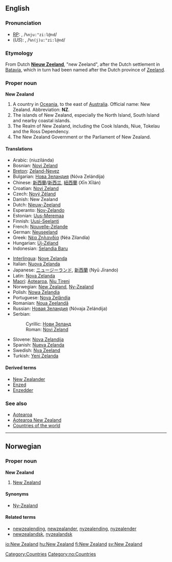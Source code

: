 ==English==
{{wikipedia}}
===Pronunciation===
*[[RP]]: {{IPAchar|"nyoo͞-zē'lənd, /ˌnjuːˈziːlənd/}}, /<tt>%nju:"zi:l@nd</tt>/
*(''US''): {{IPAchar|"n(y)oo͞-zē'lənd, /ˌn(j)uːˈziːlənd/}}, /<tt>%n(j)u:"zi:l@nd</tt>/

===Etymology===
From Dutch '''[[Nieuw Zeeland]]''', "new Zeeland", after the Dutch settlement in [[Batavia]], which in turn had been named after the Dutch province of [[Zeeland]].

===Proper noun===
'''New Zealand'''

#A country in [[Oceania]], to the east of [[Australia]]. Official name: New Zealand.  Abbreviation: '''NZ'''.
#The islands of New Zealand, especially the North Island, South Island and nearby coastal islands.
#The Realm of New Zealand, including the Cook Islands, Niue, Tokelau and the Ross Dependency.
#The New Zealand Government or the Parliament of New Zealand.

====Translations====
{{top}}
*Arabic: {{ARchar|[[نيوزيلاندا]]}} (niuzilánda) {{f}}
*Bosnian: [[Novi Zeland#Bosnian|Novi Zeland]] {{m}}
*[[Breton]]: [[Zeland-Nevez]]
*Bulgarian: [[Нова Зеландия]] (Nóva Zelándija) {{f}}
*Chinese: [[新西蘭]]/[[新西兰]], [[紐西蘭]] (Xīn Xīlán)
*Croatian: [[Novi Zeland#Croatian|Novi Zeland]] {{m}}
*Czech: [[Nový Zéland]] {{m}}
*Danish: New Zealand
*Dutch: [[Nieuw-Zeeland]]
*Esperanto: [[Nov-Zelando]]
*Estonian: [[Uus-Meremaa]]
*Finnish: [[Uusi-Seelanti]]
*French: [[Nouvelle-Zélande]] {{f}}
*German: [[Neuseeland]] {{n}}
*Greek: [[Νέα Ζηλανδία]] (Néa Zilandía) {{f}}
*Hungarian: [[Új-Zéland]]
*Indonesian: [[Selandia Baru]]
{{mid}}
*[[Interlingua]]: [[Nove Zelanda]]
*Italian: [[Nuova Zelanda]] {{f}}
*Japanese: [[ニュージーランド]], [[新西蘭]] (Nyū Jīrando)
*Latin: [[Nova Zelanda]] {{f}}
*[[Maori]]: [[Aotearoa]], [[Niu Tireni]]
*Norwegian: [[#Norwegian|New Zealand]], [[Ny-Zealand]]
*Polish: [[Nowa Zelandia]] {{f}}
*Portuguese: [[Nova Zelândia]] {{f}}
*Romanian: [[Noua Zeelandă]] {{f}}
*Russian: [[Новая Зеландия]] (Nóvaja Zelándija) {{f}}
*Serbian:
*:Cyrillic: [[Нови Зеланд#Serbian|Нови Зеланд]] {{m}}
*:Roman: [[Novi Zeland#Serbian|Novi Zeland]] {{m}}
*Slovene: [[Nova Zelandija]] {{f}}
*Spanish: [[Nueva Zelanda]] {{f}}
*Swedish: [[Nya Zeeland]]
*Turkish: [[Yeni Zelanda]]
{{bottom}}

====Derived terms====
*[[New Zealander]]
*[[Enzed]]
*[[Enzedder]]

===See also===
*[[Aotearoa]]
*[[Aotearoa New Zealand]]
*[[Countries of the world]]

[[Category:Countries]]


----

==Norwegian==
===Proper noun===
[[Category:no:Countries]]
'''New Zealand'''
#[[#English|New Zealand]]
====Synonyms====
*[[Ny-Zealand]]
====Related terms====
*[[newzealending]], [[newzealander]], [[nyzealending]], [[nyzealender]]
*[[newzealandsk]], [[nyzealandsk]]

[[io:New Zealand]]
[[hu:New Zealand]]
[[fi:New Zealand]]
[[sv:New Zealand]]